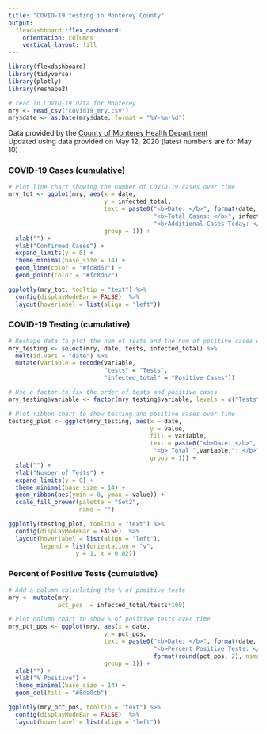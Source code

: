 ```yaml
---
title: "COVID-19 testing in Monterey County"
output:
  flexdashboard::flex_dashboard:
    orientation: columns
    vertical_layout: fill
---
```


```r
library(flexdashboard)
library(tidyverse)
library(plotly)
library(reshape2)

# read in COVID-19 data for Monterey
mry <- read_csv("covid19_mry.csv")
mry$date <- as.Date(mry$date, format = "%Y-%m-%d")
```

Data provided by the [County of Monterey Health Department](https://www.co.monterey.ca.us/government/departments-a-h/health/diseases/2019-novel-coronavirus-2019-ncov)  
Updated using data provided on May 12, 2020 (latest numbers are for May 10)

### COVID-19 Cases (cumulative)

```r
# Plot line chart showing the number of COVID-19 cases over time
mry_tot <- ggplot(mry, aes(x = date,
                           y = infected_total,
                           text = paste0("<b>Date: </b>", format(date, format = "%b %d"), "<br>",
                                         "<b>Total Cases: </b>", infected_total, "<br>",
                                         "<b>Additional Cases Today: </b>", infected_diff),
                           group = 1)) +
  xlab("") +
  ylab("Confirmed Cases") +
  expand_limits(y = 0) +
  theme_minimal(base_size = 14) +
  geom_line(color = "#fc8d62") +
  geom_point(color = "#fc8d62")

ggplotly(mry_tot, tooltip = "text") %>%
  config(displayModeBar = FALSE)  %>%
  layout(hoverlabel = list(align = "left"))
```

### COVID-19 Testing (cumulative)

```r
# Reshape data to plot the num of tests and the num of positive cases each day
mry_testing <- select(mry, date, tests, infected_total) %>%
  melt(id.vars = "date") %>%
  mutate(variable = recode(variable,
                           "tests" = "Tests",
                           "infected_total" = "Positive Cases"))

# Use a factor to fix the order of tests and positive cases
mry_testing$variable <- factor(mry_testing$variable, levels = c("Tests","Positive Cases"))

# Plot ribbon chart to show testing and positive cases over time
testing_plot <- ggplot(mry_testing, aes(x = date,
                                        y = value,
                                        fill = variable,
                                        text = paste0("<b>Date: </b>", format(date, format = "%b %d"), "<br>",
                                         "<b> Total ",variable,": </b>",value),
                                        group = 1)) +
  xlab("") +
  ylab("Number of Tests") +
  expand_limits(y = 0) +
  theme_minimal(base_size = 14) +
  geom_ribbon(aes(ymin = 0, ymax = value)) +
  scale_fill_brewer(palette = "Set2",
                    name = "")

ggplotly(testing_plot, tooltip = "text") %>%
  config(displayModeBar = FALSE)  %>%
  layout(hoverlabel = list(align = "left"),
         legend = list(orientation = "v",
                   y = 1, x = 0.02))
```

### Percent of Positive Tests (cumulative)

```r
# Add a column calculating the % of positive tests
mry <- mutate(mry,
              pct_pos  = infected_total/tests*100)

# Plot column chart to show % of positive tests over time
mry_pct_pos <- ggplot(mry, aes(x = date,
                           y = pct_pos,
                           text = paste0("<b>Date: </b>", format(date, format = "%b %d"), "<br>",
                                         "<b>Percent Positive Tests: </b>",
                                         format(round(pct_pos, 2), nsmall = 2),"%"),
                           group = 1)) +
  xlab("") +
  ylab("% Positive") +
  theme_minimal(base_size = 14) +
  geom_col(fill = "#8da0cb")

ggplotly(mry_pct_pos, tooltip = "text") %>%
  config(displayModeBar = FALSE)  %>%
  layout(hoverlabel = list(align = "left"))
```
